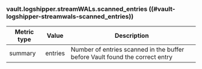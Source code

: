 ### vault.logshipper.streamWALs.scanned_entries ((#vault-logshipper-streamwals-scanned_entries))

Metric type | Value   | Description
----------- | ------- | -----------
summary     | entries | Number of entries scanned in the buffer before Vault found the correct entry